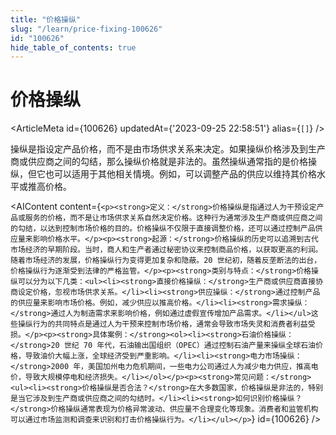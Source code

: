 ```yaml
---
title: "价格操纵"
slug: "/learn/price-fixing-100626"
id: "100626"
hide_table_of_contents: true
---
```



# 价格操纵

<ArticleMeta id={100626} updatedAt={'2023-09-25 22:58:51'} alias={`[]`} />
<div className='border-solid border-b border-t-0 my-4 border-[var(--ifm-color-gray-300)]' />

操纵是指设定产品价格，而不是由市场供求关系来决定。如果操纵价格涉及到生产商或供应商之间的勾结，那么操纵价格就是非法的。虽然操纵通常指的是价格操纵，但它也可以适用于其他相关情境。例如，可以调整产品的供应以维持其价格水平或推高价格。

<AIContent content={`<p><strong>定义：</strong>价格操纵是指通过人为干预设定产品或服务的价格，而不是让市场供求关系自然决定价格。这种行为通常涉及生产商或供应商之间的勾结，以达到控制市场价格的目的。价格操纵不仅限于直接调整价格，还可以通过控制产品供应量来影响价格水平。</p><p><strong>起源：</strong>价格操纵的历史可以追溯到古代市场经济的早期阶段。当时，商人和生产者通过秘密协议来控制商品价格，以获取更高的利润。随着市场经济的发展，价格操纵行为变得更加复杂和隐蔽。20 世纪初，随着反垄断法的出台，价格操纵行为逐渐受到法律的严格监管。</p><p><strong>类别与特点：</strong>价格操纵可以分为以下几类：<ul><li><strong>直接价格操纵：</strong>生产商或供应商直接协商设定价格，忽视市场供求关系。</li><li><strong>供应操纵：</strong>通过控制产品的供应量来影响市场价格。例如，减少供应以推高价格。</li><li><strong>需求操纵：</strong>通过人为制造需求来影响价格，例如通过虚假宣传增加产品需求。</li></ul>这些操纵行为的共同特点是通过人为干预来控制市场价格，通常会导致市场失灵和消费者利益受损。</p><p><strong>具体案例：</strong><ol><li><strong>石油价格操纵：</strong>20 世纪 70 年代，石油输出国组织（OPEC）通过控制石油产量来操纵全球石油价格，导致油价大幅上涨，全球经济受到严重影响。</li><li><strong>电力市场操纵：</strong>2000 年，美国加州电力危机期间，一些电力公司通过人为减少电力供应，推高电价，导致大规模停电和经济损失。</li></ol></p><p><strong>常见问题：</strong><ul><li><strong>价格操纵是否合法？</strong>在大多数国家，价格操纵是非法的，特别是当它涉及到生产商或供应商之间的勾结时。</li><li><strong>如何识别价格操纵？</strong>价格操纵通常表现为价格异常波动、供应量不合理变化等现象。消费者和监管机构可以通过市场监测和调查来识别和打击价格操纵行为。</li></ul></p>`} id={100626} />

